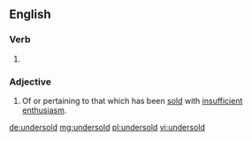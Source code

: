 ==English==

===Verb===
{{head|en|verb form}}

# {{en-past of|undersell}}

===Adjective===
{{en-adj}}
# Of or pertaining to that which has been [[sold]] with [[insufficient]] [[enthusiasm]].

[[de:undersold]]
[[mg:undersold]]
[[pl:undersold]]
[[vi:undersold]]